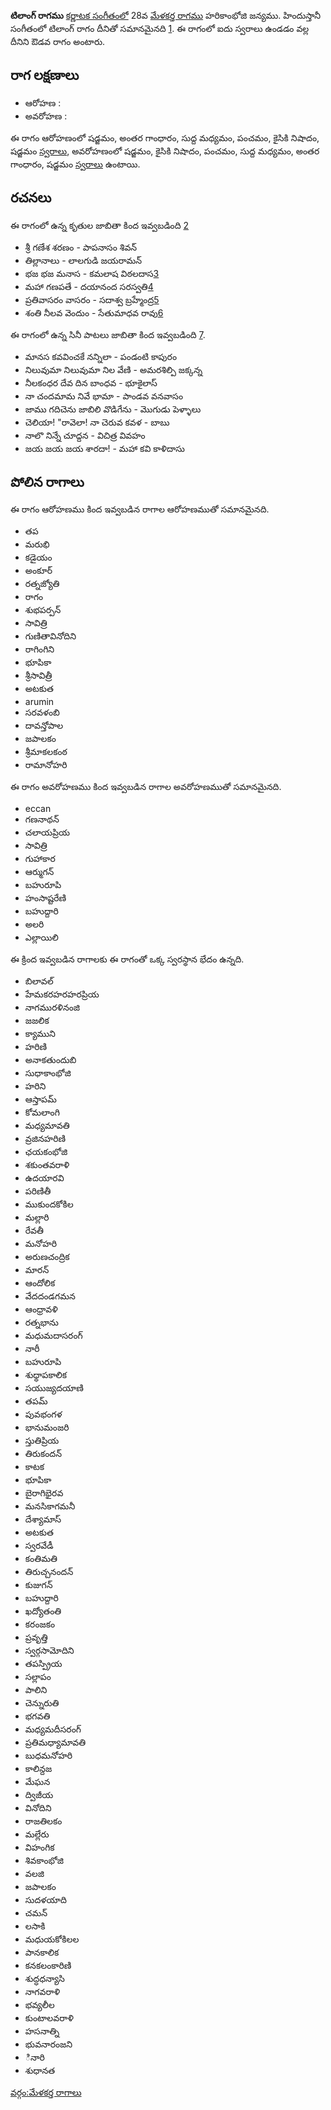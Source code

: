 {{Infobox ragam
	| name          	= టిలాంగ్
	| synonym	    	= 
	| mela          	= 
	| chakra        	= 
	| janaka        	= 
	| type          	= ఔడవ
	| arohanam      	= {{svaraC|S|G3|M1|P|N2|S'}} 
	| avarohanam    	= {{svaraC|S'|N2|P|M1|G3|S}}
	| jeeva         	=
	| chhaya        	=
	| nyasa         	=
	| vishesha      	= 
	| equivalent  		= టిలాంగ్
}}
{{కర్ణాటక సంగీత రాగాలు}}
'''టిలాంగ్ రాగము''' [[కర్ణాటక సంగీతం]]లో 28వ [[మేళకర్త రాగము]] హరికాంభోజి జన్యము.  హిందుస్తానీ సంగీతంలో టిలాంగ్ రాగం దీనితో సమానమైనది [https://karnatik.com/hcragatable.shtml]. ఈ రాగంలో ఐదు స్వరాలు ఉండడం వల్ల దీనిని ఔడవ రాగం అంటారు.


==రాగ లక్షణాలు==


* ఆరోహణ : {{svaraC|S|G3|M1|P|N2|S'}} 
* అవరోహణ : {{svaraC|S'|N2|P|M1|G3|S}}

ఈ రాగం ఆరోహణంలో షడ్జమం, అంతర గాంధారం, సుద్ద మధ్యమం, పంచమం, కైసికి నిషాదం, షడ్జమం [[స్వరాలు]], అవరోహణంలో షడ్జమం, కైసికి నిషాదం, పంచమం, సుద్ద మధ్యమం, అంతర గాంధారం, షడ్జమం [[స్వరాలు]] ఉంటాయి.

==రచనలు==
ఈ రాగంలో ఉన్న కృతుల జాబితా కింద ఇవ్వబడింది [https://github.com/ssrihari/ragavardhini/blob/master/ragas/kritis.psv]
* శ్రీ గణేశ శరణం - పాపనాసం శివన్
* తిల్లానాలు - లాలగుడి జయరామన్
* భజ భజ మనాస - కమలాష విఠలదాస[http://www.karnatik.com/c2444.shtml]
* మహా గణపతే - దయానంద సరస్వతి[http://www.karnatik.com/c2947.shtml]
* ప్రతివాసరం వాసరం - సదాశ్వ బ్రహ్మేంద్ర[http://www.karnatik.com/c2976.shtml]
* శంతి నీలవ వెందుం - సేతుమాధవ రావు[http://www.karnatik.com/c3315.shtml]

ఈ రాగంలో ఉన్న సినీ పాటలు జాబితా కింద ఇవ్వబడింది [http://rksanka.tripod.com/music/rslist.html].
* మానస కవవించకే నన్నిలా - పండంటి కాపురం
* నిలువుమా నిలువుమా నిల వేణి - అమరశిల్పి జక్కన్న
* నీలకంధర దేవ దిన బాంధవ - భూకైలాస్
* నా చందమామ నివే భామా - పాండవ వనవాసం
* జాము గదిచెను జాబిలి వొడిగేను - మొగుడు పెళ్ళాలు
* చెలియా! "రావెలా! నా చెరువ కవళ - బాబు
* నాలొ నిన్నే చూద్దన - విచిత్ర వివహం
* జయ జయ జయ శారదా! - మహా కవి కాళిదాసు




==పోలిన రాగాలు==
ఈ రాగం ఆరోహణము కింద ఇవ్వబడిన రాగాల ఆరోహణముతో సమానమైనది.
* తప
* మరుభి
* కడైయం
* అంకూర్
* రత్నజ్యోతి
* రాగం
* శుభపర్పన్
* సావిత్రి
* గుణితావినోదిని
* రాగింగిని
* భూపికా
* శ్రీసావిత్రీ
* అటకుత
* arumin
* సరవళంబి
* దావన్తోపాల
* జపాలకం
* శ్రీమాకలకంఠ
* రామానోహరి

ఈ రాగం అవరోహణము కింద ఇవ్వబడిన రాగాల అవరోహణముతో సమానమైనది.
* eccan
* గణనాథన్
* చలాయప్రియ
* సావిత్రి
* గుహాకార
* ఆర్ముగన్
* బహురూపి
* హంసాష్టరేణి
* బహుద్దారి
* అలరి
* ఎల్లాయిలి

ఈ క్రింద ఇవ్వబడిన రాగాలకు ఈ రాగంతో ఒక్క స్వరస్థాన భేదం ఉన్నది.
* బిలావల్
* హేమకరహరహరప్రియ
* నాగమురళినంజి
* జజలిక
* క్యాముని
* హరిణి
* అనాకతుందుబి
* సుధాకాంభోజి
* హరిని
* ఆస్తాపమ్
* కోమలాంగి
* మధ్యమావతి
* వ్రజినహరిణి
* ఛయకంభోజి
* శకుంతవరాళి
* ఉదయారవి
* పరిణితీ
* ముకుందకోకిల
* మల్లారి
* రేవతీ
* మనోహరి
* అరుణచంద్రిక
* మారన్
* ఆందోలిక
* వేదదండగమన
* ఆంధ్రావళి
* రత్నభాను
* మధుమదాసరంగ్
* నారీ
* బహురూపి
* శుధ్ధాపకాలిక
* సయుజ్యదయాణి
* తపమ్
* పువభంగళ
* భానుమంజరి
* స్తుతిప్రియ
* తిరుకందన్
* కాటక
* భూపికా
* బైరాగిభైరవ
* మనసికాగమనీ
* దేశ్యామాస్
* అటకుత
* స్వరవేడీ
* కంతిమతి
* తిరుచ్చనందన్
* కుజుగన్
* బహుద్దారి
* ఖద్యోతంతి
* కరంజకం
* ప్రవృత్తి
* స్వర్గసామోదిని
* తపస్ప్రియ
* సల్లాపం
* పాలిని
* చెన్నురుతి
* భగవతి
* మధ్యమదీసరంగ్
* ప్రతిమధ్యామావతి
* బుధమనోహరి
* కాలిన్దజ
* మేఘన
* ద్విజీయ
* వినోదిని
* రాజతిలకం
* మల్లేరు
* విహంగిక
* శివకాంభోజి
* వలజి
* జపాలకం
* సుదళయాది
* చమన్
* లసాకి
* మధుయకోకిలల
* పానకాలిక
* కనకలంకారిణి
* శుద్ధధన్యాసి
* నాగవరాళి
* భవ్యలీల
* కుంటాలవరాళి
* హసనాత్ని
* భువనారంజని
* ినారి
* శుధానత



[[వర్గం:మేళకర్త రాగాలు]]